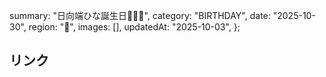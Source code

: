   summary: "日向端ひな誕生日🐣💜⋆͛",
  category: "BIRTHDAY",
  date: "2025-10-30",
  region: "🎂",
  images: [],
  updatedAt: "2025-10-03",
};

## リンク
